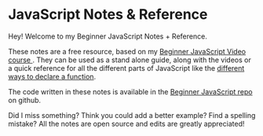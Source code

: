 
# JavaScript Notes &amp; Reference

Hey! Welcome to my Beginner JavaScript Notes + Reference.

These notes are a free resource, based on my <a href="https://BeginnerJavaScript.com"> Beginner JavaScript Video course </a>. They can be used as a stand alone guide, along with the videos or a quick reference for all the different parts of JavaScript like the <a href="/javascript/02-functions/different-ways-to-declare-functions"> different ways to declare a function</a>.

The code written in these notes is available in the <a href="https://github.com/wesbos/beginner-javascript"> Beginner JavaScript repo</a> on github.

Did I miss something? Think you could add a better example? Find a spelling mistake? All the notes are open source and edits are greatly appreciated!

<TableOfContentsLanding />
